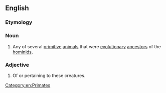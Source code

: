 ==English==

===Etymology===
{{prefix|en|proto|hominid}}

===Noun===
{{wikipedia|Protohominids}}
{{en-noun}}

# Any of several [[primitive]] [[animal]]s that were [[evolutionary]] [[ancestor]]s of the [[hominid]]s.

===Adjective===
{{en-adj|-}}

# Of or pertaining to these creatures.

[[Category:en:Primates]]